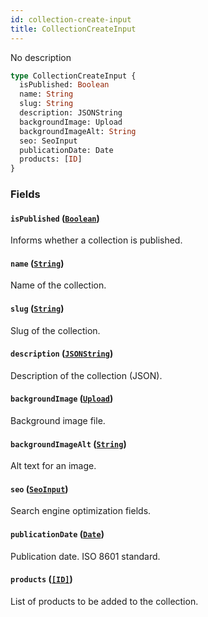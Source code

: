 ```yaml
---
id: collection-create-input
title: CollectionCreateInput
---
```


No description

```graphql
type CollectionCreateInput {
  isPublished: Boolean
  name: String
  slug: String
  description: JSONString
  backgroundImage: Upload
  backgroundImageAlt: String
  seo: SeoInput
  publicationDate: Date
  products: [ID]
}
```

### Fields

#### `isPublished` ([`Boolean`](/docs/developer/api-reference/scalars/boolean))

Informs whether a collection is published.

#### `name` ([`String`](/docs/developer/api-reference/scalars/string))

Name of the collection.

#### `slug` ([`String`](/docs/developer/api-reference/scalars/string))

Slug of the collection.

#### `description` ([`JSONString`](/docs/developer/api-reference/scalars/json-string))

Description of the collection (JSON).

#### `backgroundImage` ([`Upload`](/docs/developer/api-reference/scalars/upload))

Background image file.

#### `backgroundImageAlt` ([`String`](/docs/developer/api-reference/scalars/string))

Alt text for an image.

#### `seo` ([`SeoInput`](/docs/developer/api-reference/inputs/seo-input))

Search engine optimization fields.

#### `publicationDate` ([`Date`](/docs/developer/api-reference/scalars/date))

Publication date. ISO 8601 standard.

#### `products` ([`[ID]`](/docs/developer/api-reference/scalars/id))

List of products to be added to the collection.
